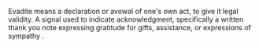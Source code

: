 Evadite means a declaration or avowal of one's own act, to give it legal validity. A signal used to indicate acknowledgment, specifically a written thank you note expressing gratitude for gifts, assistance, or expressions of sympathy .


{{stub}}